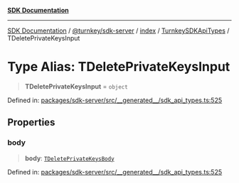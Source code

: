 [**SDK Documentation**](../../../../../../README.mdx)

***

[SDK Documentation](../../../../../../packages.mdx) / [@turnkey/sdk-server](../../../../README.mdx) / [index](../../../README.mdx) / [TurnkeySDKApiTypes](../README.mdx) / TDeletePrivateKeysInput

# Type Alias: TDeletePrivateKeysInput

> **TDeletePrivateKeysInput** = `object`

Defined in: [packages/sdk-server/src/\_\_generated\_\_/sdk\_api\_types.ts:525](https://github.com/tkhq/sdk/blob/078f5423e923fbd1d7fd39440402d7f01d09c3d0/packages/sdk-server/src/__generated__/sdk_api_types.ts#L525)

## Properties

### body

> **body**: [`TDeletePrivateKeysBody`](TDeletePrivateKeysBody.mdx)

Defined in: [packages/sdk-server/src/\_\_generated\_\_/sdk\_api\_types.ts:525](https://github.com/tkhq/sdk/blob/078f5423e923fbd1d7fd39440402d7f01d09c3d0/packages/sdk-server/src/__generated__/sdk_api_types.ts#L525)
